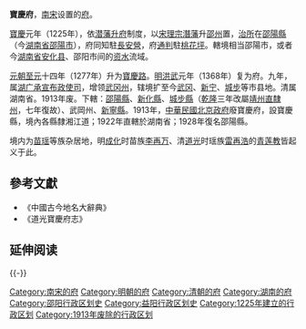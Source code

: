'''寶慶府'''，[[南宋|南宋]]设置的[[府_(行政区划)|府]]。

[[寶慶|寶慶]]元年（1225年），依[[潛藩升府|潜藩升府]]制度，以[[宋理宗|宋理宗]][[潛藩|潛藩]]升[[邵州|邵州]]置，[[治所|治所]]在[[邵陽縣|邵陽縣]]（今[[湖南省|湖南省]][[邵陽市|邵陽市]]），府同知駐[[長安營|長安營]]，府[[通判|通判]]駐[[桃花坪|桃花坪]]。轄境相当邵陽市，或者今[[湖南省|湖南省]][[安化县|安化县]]、邵阳市间的[[资水|资水]]流域。

[[元朝|元朝]][[至元_(忽必烈)|至元]]十四年（1277年）升为[[寶慶路|寶慶路]]。[[明朝|明]][[洪武|洪武]]元年（1368年）复为府。九年，属[[湖广承宣布政使司|湖广承宣布政使司]]，增领[[武冈州|武冈州]]，辖境扩至今[[武冈市|武冈]]、[[新宁县|新宁]]、[[城步苗族自治县|城步]]等市县地。清属湖南省。1913年废。下轄：[[邵陽縣|邵陽縣]]、[[新化縣|新化縣]]、[[城步縣|城步縣]]（[[乾隆|乾隆]]三年改屬[[靖州直隸州|靖州直隸州]]，七年復故）、武岡州、[[新寧縣|新寧縣]]。1913年，[[中華民國北京政府|中華民國北京政府]]廢寶慶府，設寶慶縣，境內各縣隸湘江道；1922年直轄於湖南省；1928年復名邵陽縣。

境内为[[苗族|苗]][[瑶族|瑶]]等族杂居地，明[[成化|成化]]时苗族[[李再万|李再万]]、清[[道光|道光]]时瑶族[[雷再浩|雷再浩]]的[[青莲教|青莲教]]皆起义于此。

==參考文獻==
*《中國古今地名大辭典》
*《道光寶慶府志》

== 延伸阅读 ==
{{Wikisource further reading}}

{{-}}
{{南宋行政区划|nocat}}
{{明朝行政区划|nocat}}
{{清朝湖南省行政區劃|nocat}}
{{湖南省历史二级政区|nocat}}

[[Category:南宋的府|Category:南宋的府]]
[[Category:明朝的府|Category:明朝的府]]
[[Category:清朝的府|Category:清朝的府]]
[[Category:湖南的府|Category:湖南的府]]
[[Category:邵阳行政区划史|Category:邵阳行政区划史]]
[[Category:益阳行政区划史|Category:益阳行政区划史]]
[[Category:1225年建立的行政区划|Category:1225年建立的行政区划]]
[[Category:1913年废除的行政区划|Category:1913年废除的行政区划]]